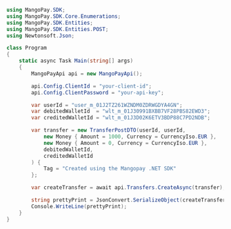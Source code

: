 ```csharp .NET 
using MangoPay.SDK;
using MangoPay.SDK.Core.Enumerations;
using MangoPay.SDK.Entities;
using MangoPay.SDK.Entities.POST;
using Newtonsoft.Json;

class Program
{
    static async Task Main(string[] args)
    {
        MangoPayApi api = new MangoPayApi();

        api.Config.ClientId = "your-client-id";
        api.Config.ClientPassword = "your-api-key";

        var userId = "user_m_01J2TZ261WZNDM0ZDRWGDYA4GN";
        var debitedWalletId  = "wlt_m_01J30991BXBB7VF28PBS82EWD3";
        var creditedWalletId = "wlt_m_01J3D02K6ETV3BDP88C7PD2NDB";

        var transfer = new TransferPostDTO(userId, userId,
            new Money { Amount = 1000, Currency = CurrencyIso.EUR },
            new Money { Amount = 0, Currency = CurrencyIso.EUR },
            debitedWalletId, 
            creditedWalletId
        ) {
            Tag = "Created using the Mangopay .NET SDK"
        };

        var createTransfer = await api.Transfers.CreateAsync(transfer);

        string prettyPrint = JsonConvert.SerializeObject(createTransfer, Formatting.Indented);
        Console.WriteLine(prettyPrint);
    }
}
```